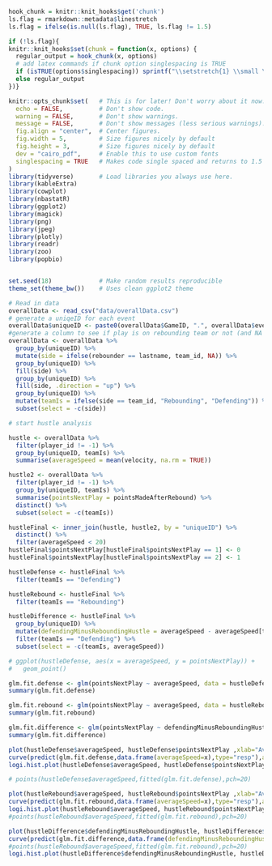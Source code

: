 ```r
hook_chunk = knitr::knit_hooks$get('chunk')
ls.flag = rmarkdown::metadata$linestretch
ls.flag = ifelse(is.null(ls.flag), TRUE, ls.flag != 1.5)

if (!ls.flag){
knitr::knit_hooks$set(chunk = function(x, options) {
  regular_output = hook_chunk(x, options)
  # add latex commands if chunk option singlespacing is TRUE
  if (isTRUE(options$singlespacing)) sprintf("\\setstretch{1} \\small \n %s \n \\setstretch{1.5} \\normalsize", regular_output)
  else regular_output
})}

knitr::opts_chunk$set(   # This is for later! Don't worry about it now. 
  echo = FALSE,          # Don't show code.
  warning = FALSE,       # Don't show warnings.
  message = FALSE,       # Don't show messages (less serious warnings).
  fig.align = "center",  # Center figures.
  fig.width = 5,         # Size figures nicely by default
  fig.height = 3,        # Size figures nicely by default
  dev = "cairo_pdf",     # Enable this to use custom fonts
  singlespacing = TRUE   # Makes code single spaced and returns to 1.5
)
library(tidyverse)       # Load libraries you always use here.
library(kableExtra)
library(cowplot)
library(nbastatR)
library(ggplot2)
library(magick)
library(png)
library(jpeg)
library(plotly)
library(readr)
library(zoo)
library(popbio)


set.seed(18)             # Make random results reproducible
theme_set(theme_bw())    # Uses clean ggplot2 theme
```


```r
# Read in data
overallData <- read_csv("data/overallData.csv")
# generate a uniqeID for each event
overallData$uniqueID <- paste0(overallData$GameID, ".", overallData$event.id)
#generate a column to see if play is on rebounding team or not (and NA if ball)
overallData <- overallData %>%
  group_by(uniqueID) %>%
  mutate(side = ifelse(rebounder == lastname, team_id, NA)) %>%
  group_by(uniqueID) %>% 
  fill(side) %>%
  group_by(uniqueID) %>% 
  fill(side, .direction = "up") %>%
  group_by(uniqueID) %>% 
  mutate(teamIs = ifelse(side == team_id, "Rebounding", "Defending")) %>%
  subset(select = -c(side))

```


```r
# start hustle analysis

hustle <- overallData %>%
  filter(player_id != -1) %>%
  group_by(uniqueID, teamIs) %>%
  summarise(averageSpeed = mean(velocity, na.rm = TRUE))

hustle2 <- overallData %>%
  filter(player_id != -1) %>%
  group_by(uniqueID, teamIs) %>%
  summarise(pointsNextPlay = pointsMadeAfterRebound) %>%
  distinct() %>%
  subset(select = -c(teamIs))

hustleFinal <- inner_join(hustle, hustle2, by = "uniqueID") %>%
  distinct() %>%
  filter(averageSpeed < 20)
hustleFinal$pointsNextPlay[hustleFinal$pointsNextPlay == 1] <- 0
hustleFinal$pointsNextPlay[hustleFinal$pointsNextPlay == 2] <- 1

hustleDefense <- hustleFinal %>%
  filter(teamIs == "Defending")

hustleRebound <- hustleFinal %>%
  filter(teamIs == "Rebounding")

hustleDifference <- hustleFinal %>% 
  group_by(uniqueID) %>%
  mutate(defendingMinusReboundingHustle = averageSpeed - averageSpeed[teamIs == "Rebounding"]) %>%
  filter(teamIs == "Defending") %>%
  subset(select = -c(teamIs, averageSpeed))
```

```r
# ggplot(hustleDefense, aes(x = averageSpeed, y = pointsNextPlay)) +
#   geom_point()
```

```r
glm.fit.defense <- glm(pointsNextPlay ~ averageSpeed, data = hustleDefense, family = binomial)
summary(glm.fit.defense)

glm.fit.rebound <- glm(pointsNextPlay ~ averageSpeed, data = hustleRebound, family = binomial)
summary(glm.fit.rebound)

glm.fit.difference <- glm(pointsNextPlay ~ defendingMinusReboundingHustle, data = hustleDifference, family = binomial)
summary(glm.fit.difference)
```


```r
plot(hustleDefense$averageSpeed, hustleDefense$pointsNextPlay ,xlab="Average Speed (feet/second)",ylab="Probability of Points Made on Next Play", main = "Probability of Points Made on Next Play Based on Defensive Team", xlim = c(-100,100))
curve(predict(glm.fit.defense,data.frame(averageSpeed=x),type="resp"),add=TRUE)
logi.hist.plot(hustleDefense$averageSpeed, hustleDefense$pointsNextPlay,boxp=FALSE,type="hist",col="gray")

# points(hustleDefense$averageSpeed,fitted(glm.fit.defense),pch=20)
```

```r
plot(hustleRebound$averageSpeed, hustleRebound$pointsNextPlay ,xlab="Average Speed (feet/second)",ylab="Probability of Points Made on Next Play", ylim = c(0, 1), xlim = c(-600,600), main = "Probability of Points Made on Next Play Based on Rebounding Team")
curve(predict(glm.fit.rebound,data.frame(averageSpeed=x),type="resp"),add=TRUE)
logi.hist.plot(hustleRebound$averageSpeed, hustleRebound$pointsNextPlay,boxp=FALSE,type="hist",col="gray")
#points(hustleRebound$averageSpeed,fitted(glm.fit.rebound),pch=20)
```
```r
plot(hustleDifference$defendingMinusReboundingHustle, hustleDifference$pointsNextPlay ,xlab="Defensive Average Speed - Rebounding Average Speed (feet/second)",ylab="Probability of Points Made on Next Play", ylim = c(0, 1), xlim = c(-50,50), main="Probability of Points Made on Next Play Based on Difference")
curve(predict(glm.fit.difference,data.frame(defendingMinusReboundingHustle=x),type="resp"),add=TRUE)
#points(hustleRebound$averageSpeed,fitted(glm.fit.rebound),pch=20)
logi.hist.plot(hustleDifference$defendingMinusReboundingHustle, hustleDifference$pointsNextPlay,boxp=FALSE,type="hist",col="gray")
```
